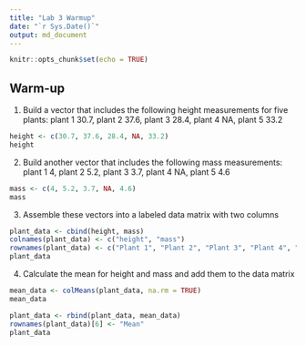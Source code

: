 ```yaml
---
title: "Lab 3 Warmup"
date: "`r Sys.Date()`"
output: md_document
---
```


```r
knitr::opts_chunk$set(echo = TRUE)
```

## Warm-up

1. Build a vector that includes the following height measurements for five plants:
plant 1 30.7, plant 2 37.6, plant 3 28.4, plant 4 NA, plant 5 33.2

```r
height <- c(30.7, 37.6, 28.4, NA, 33.2)
height
```

2. Build another vector that includes the following mass measurements:
plant 1 4, plant 2 5.2, plant 3 3.7, plant 4 NA, plant 5 4.6

```r
mass <- c(4, 5.2, 3.7, NA, 4.6)
mass
```

3. Assemble these vectors into a labeled data matrix with two columns

```r
plant_data <- cbind(height, mass)
colnames(plant_data) <- c("height", "mass")
rownames(plant_data) <- c("Plant 1", "Plant 2", "Plant 3", "Plant 4", "Plant 5" )
plant_data
```

4. Calculate the mean for height and mass and add them to the data matrix

```r
mean_data <- colMeans(plant_data, na.rm = TRUE)
mean_data
```

```r
plant_data <- rbind(plant_data, mean_data)
rownames(plant_data)[6] <- "Mean"
plant_data
```